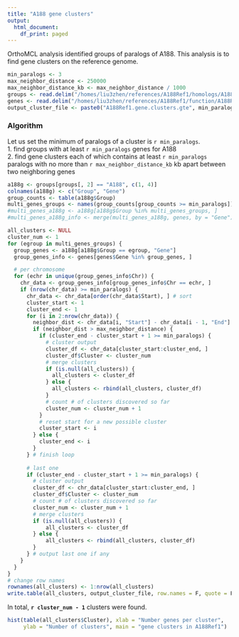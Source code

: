 ```yaml
---
title: "A188 gene clusters"
output:
  html_document:
    df_print: paged
---
```


OrthoMCL analysis identified groups of paralogs of A188. This analysis is to find gene clusters on the reference genome.

```r
min_paralogs <- 3
max_neighbor_distance <- 250000
max_neighbor_distance_kb <- max_neighbor_distance / 1000
groups <- read.delim("/homes/liu3zhen/references/A188Ref1/homologs/A188Ref1/A188.B73.orthoparalogs.groups.parse", header = F)
genes <- read.delim("/homes/liu3zhen/references/A188Ref1/function/A188Ref1a1.confident.genes.info")
output_cluster_file <- paste0("A188Ref1.gene.clusters.gte", min_paralogs, ".lte.", max_neighbor_distance_kb, "kb")
```

### Algorithm  
Let us set the minimum of paralogs of a cluster is `r min_paralogs`.  
1. find groups with at least `r min_paralogs` genes for A188  
2. find gene clusters each of which contains at least `r min_paralogs` paralogs with no more than `r max_neighbor_distance_kb` kb apart between two neighboring genes  

```r
a188g <- groups[groups[, 2] == "A188", c(1, 4)]
colnames(a188g) <- c("Group", "Gene")
group_counts <- table(a188g$Group)
multi_genes_groups <- names(group_counts[group_counts >= min_paralogs])
#multi_genes_a188g <- a188g[a188g$Group %in% multi_genes_groups, ]
#multi_genes_a188g_info <- merge(multi_genes_a188g, genes, by = "Gene")

all_clusters <- NULL
cluster_num <- 1
for (egroup in multi_genes_groups) {
  group_genes <- a188g[a188g$Group == egroup, "Gene"]
  group_genes_info <- genes[genes$Gene %in% group_genes, ]

  # per chromosome
  for (echr in unique(group_genes_info$Chr)) {
    chr_data <- group_genes_info[group_genes_info$Chr == echr, ]
    if (nrow(chr_data) >= min_paralogs) {
      chr_data <- chr_data[order(chr_data$Start), ] # sort
      cluster_start <- 1
      cluster_end <- 1
      for (i in 2:nrow(chr_data)) {
        neighbor_dist <- chr_data[i, "Start"] - chr_data[i - 1, "End"]
        if (neighbor_dist > max_neighbor_distance) {
          if (cluster_end - cluster_start + 1 >= min_paralogs) {
            # cluster output
            cluster_df <- chr_data[cluster_start:cluster_end, ]
            cluster_df$Cluster <- cluster_num
            # merge clusters
            if (is.null(all_clusters)) {
              all_clusters <- cluster_df
            } else {
              all_clusters <- rbind(all_clusters, cluster_df)
            }
            # count # of clusters discovered so far
            cluster_num <- cluster_num + 1
          }
          # reset start for a new possible cluster
          cluster_start <- i
        } else {
          cluster_end <- i
        }
      } # finish loop
      
      # last one
      if (cluster_end - cluster_start + 1 >= min_paralogs) {
        # cluster output
        cluster_df <- chr_data[cluster_start:cluster_end, ]
        cluster_df$Cluster <- cluster_num
        # count # of clusters discovered so far
        cluster_num <- cluster_num + 1
        # merge clusters
        if (is.null(all_clusters)) {
            all_clusters <- cluster_df
        } else {
            all_clusters <- rbind(all_clusters, cluster_df)
        }
      } # output last one if any
    }
  }
}
# change row names
rownames(all_clusters) <- 1:nrow(all_clusters)
write.table(all_clusters, output_cluster_file, row.names = F, quote = F, sep = "\t")
```

In total, **`r cluster_num - 1`** clusters were found.  
```r
hist(table(all_clusters$Cluster), xlab = "Number genes per cluster",
     ylab = "Number of clusters", main = "gene clusters in A188Ref1")
```

